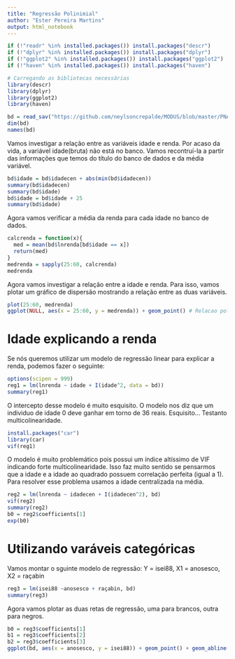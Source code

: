 ---
title: "Regressão Polinimial"
author: "Ester Pereira Martins"
output: html_notebook
---

```{r setup, inlcude = F}
if (!"readr" %in% installed.packages()) install.packages("descr")
if (!"dplyr" %in% installed.packages()) install.packages("dplyr")
if (!"ggplot2" %in% installed.packages()) install.packages("ggplot2")
if (!"haven" %in% installed.packages()) install.packages("haven")

# Carregando as bibliotecas necessárias
library(descr)
library(dplyr)
library(ggplot2)
library(haven)

bd = read_sav("https://github.com/neylsoncrepalde/MODUS/blob/master/PNAD96_25a60_Modus.sav?raw=true")
dim(bd)
names(bd)
```

Vamos investigar a relação entre as variáveis idade e renda.
Por acaso da vida, a variável idade(bruta) não está no banco. Vamos recontruí-la a partir das informações que temos do título do banco de dados e da média variável.

```{r reconstroiidade}
bd$idade = bd$idadecen + abs(min(bd$idadecen))
summary(bd$idadecen)
summary(bd$idade)
bd$idade = bd$idade + 25
summary(bd$idade)
```

Agora vamos verificar a média da renda para cada idade no banco de dados.
```{r medrenda}
calcrenda = function(x){
  med = mean(bd$lnrenda[bd$idade == x])
  return(med)
}
medrenda = sapply(25:60, calcrenda)
medrenda
```

Agora vamos investigar a relação entre a idade e renda. Para isso, vamos plotar um gráfico de dispersão mostrando a relação entre as duas variáveis.

```{r plots}
plot(25:60, medrenda)
ggplot(NULL, aes(x = 25:60, y = medrenda)) + geom_point() # Relacao polinomial quadratica
```

# Idade explicando a renda
Se nós queremos utilizar um modelo de regressão linear para explicar a renda, podemos fazer o seguinte:

```{r reg1}
options(scipen = 999)
reg1 = lm(lnrenda ~ idade + I(idade^2, data = bd))
summary(reg1)
```

O intercepto desse modelo é muito esquisito. O modelo nos diz que um individuo de idade 0 deve ganhar em torno de 36 reais. Esquisito...
Testanto multicolinearidade.

```{r multico}
install.packages("car")
library(car)
vif(reg1)
```

O modelo é muito problemático pois possui um índice altíssimo de VIF indicando forte multicolinearidade. Isso faz muito sentido se pensarmos que a idade e a idade ao quadrado possuem correlação perfeita (igual a 1).
Para resolver esse problema usamos a idade centralizada na média.

```{r reg2}
reg2 = lm(lnrenda ~ idadecen + I(idadecen^2), bd)
vif(reg2)
summary(reg2)
b0 = reg2$coefficients[1]
exp(b0)
```

# Utilizando varáveis categóricas
Vamos montar o sguinte modelo de regressão:
Y = isei88, X1 = anosesco, X2 = raçabin

```{r reg3}
reg3 = lm(isei88 ~anosesco + raçabin, bd)
summary(reg3) 
```

Agora vamos plotar as duas retas de regressão, uma para brancos, outra para negros.
```{r plot}
b0 = reg3$coefficients[1]
b1 = reg3$coefficients[2]
b2 = reg3$coefficients[3]
ggplot(bd, aes(x = anosesco, y = isei88)) + geom_point() + geom_abline(intercept = b0, slope = b1, col = "red", lwd = 1) + geom_abline(intercept = b0 + b2, slope = b1, col = "blue", lwd = 1)
```

